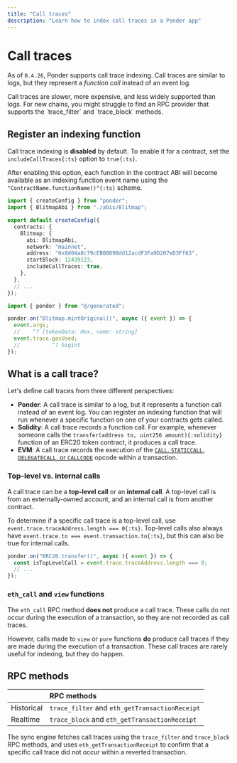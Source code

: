 ```yaml
---
title: "Call traces"
description: "Learn how to index call traces in a Ponder app"
---
```



# Call traces

As of `0.4.26`, Ponder supports call trace indexing. Call traces are similar to logs, but they represent a _function call_ instead of an event log.

<Callout type="warning">
  Call traces are slower, more expensive, and less widely supported than logs.
  For new chains, you might struggle to find an RPC provider that supports the
  `trace_filter` and `trace_block` methods.
</Callout>

## Register an indexing function

Call trace indexing is **disabled** by default. To enable it for a contract, set the `includeCallTraces{:ts}` option to `true{:ts}`.

After enabling this option, each function in the contract ABI will become available as an indexing function event name using the `"ContractName.functionName()"{:ts}` scheme.

<div className="code-columns">

```ts filename="ponder.config.ts" {11}
import { createConfig } from "ponder";
import { BlitmapAbi } from "./abis/Blitmap";

export default createConfig({
  contracts: {
    Blitmap: {
      abi: BlitmapAbi,
      network: "mainnet",
      address: "0x8d04a8c79cEB0889Bdd12acdF3Fa9D207eD3Ff63",
      startBlock: 12439123,
      includeCallTraces: true,
    },
  },
  // ...
});
```

```ts filename="src/index.ts" {15}
import { ponder } from "@/generated";

ponder.on("Blitmap.mintOriginal()", async ({ event }) => {
  event.args;
  //    ^? [tokenData: Hex, name: string]
  event.trace.gasUsed;
  //          ^? bigint
});
```

</div>

## What is a call trace?

Let's define call traces from three different perspectives:

- **Ponder**: A call trace is similar to a log, but it represents a function call instead of an event log. You can register an indexing function that will run whenever a specific function on one of your contracts gets called.
- **Solidity**: A call trace records a function call. For example, whenever someone calls the `transfer(address to, uint256 amount){:solidity}` function of an ERC20 token contract, it produces a call trace.
- **EVM**: A call trace records the execution of the [`CALL`, `STATICCALL`, `DELEGATECALL`, or `CALLCODE`](https://www.evm.codes/#f1) opcode within a transaction.

### Top-level vs. internal calls

A call trace can be a **top-level call** or an **internal call**. A top-level call is from an externally-owned account, and an internal call is from another contract.

To determine if a specific call trace is a top-level call, use `event.trace.traceAddress.length === 0{:ts}`. Top-level calls also always have `event.trace.to === event.transaction.to{:ts}`, but this can also be true for internal calls.

```ts filename="src/index.ts" {2}
ponder.on("ERC20.transfer()", async ({ event }) => {
  const isTopLevelCall = event.trace.traceAddress.length === 0;
  // ...
});
```

### `eth_call` and `view` functions

The `eth_call` RPC method **does not** produce a call trace. These calls do not occur during the execution of a transaction, so they are not recorded as call traces.

However, calls made to `view` or `pure` functions **do** produce call traces if they are made during the execution of a transaction. These call traces are rarely useful for indexing, but they do happen.

## RPC methods

|            | RPC methods                                    |
| :--------- | :--------------------------------------------- |
| Historical | `trace_filter` and `eth_getTransactionReceipt` |
| Realtime   | `trace_block` and `eth_getTransactionReceipt`  |

The sync engine fetches call traces using the `trace_filter` and `trace_block` RPC methods, and uses `eth_getTransactionReceipt` to confirm that a specific call trace did not occur within a reverted transaction.
